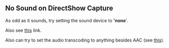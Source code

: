 == No Sound on DirectShow Capture  ==



As odd as it sounds, try setting the sound device to ''''none''''. 

Also see [http://forum.videolan.org/viewtopic.php?t=2859 this] link. 

Also can try to set the audio transcoding to anything besides AAC (see [http://betterlogic.com/roger/2010/07/videolan-cannot-stream-directshow-audio-and-video-no-audio/ this]). 











{{VSG}}